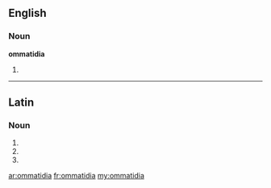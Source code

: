 ==English==
===Noun===
'''ommatidia'''

# {{plural of|[[ommatidium]]}}

----

==Latin==

===Noun===
{{la-noun-form|ommatidia}}

# {{inflection of|ommatidium|ommatidium|nom|p|lang=la}}
# {{inflection of|ommatidium|ommatidium|acc|p|lang=la}}
# {{inflection of|ommatidium|ommatidium|voc|p|lang=la}}

[[ar:ommatidia]]
[[fr:ommatidia]]
[[my:ommatidia]]